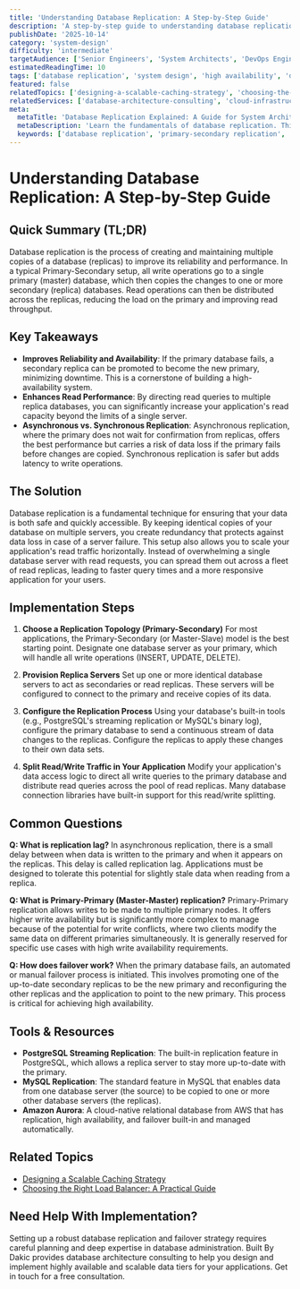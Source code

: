 ```yaml
---
title: 'Understanding Database Replication: A Step-by-Step Guide'
description: 'A step-by-step guide to understanding database replication, including primary-secondary and primary-primary patterns, to improve the reliability and performance of your system.'
publishDate: '2025-10-14'
category: 'system-design'
difficulty: 'intermediate'
targetAudience: ['Senior Engineers', 'System Architects', 'DevOps Engineers']
estimatedReadingTime: 10
tags: ['database replication', 'system design', 'high availability', 'databases']
featured: false
relatedTopics: ['designing-a-scalable-caching-strategy', 'choosing-the-right-load-balancer-a-practical-guide']
relatedServices: ['database-architecture-consulting', 'cloud-infrastructure-design']
meta:
  metaTitle: 'Database Replication Explained: A Guide for System Architects'
  metaDescription: 'Learn the fundamentals of database replication. This guide covers primary-secondary vs. primary-primary replication, synchronous vs. asynchronous modes, and how it improves reliability.'
  keywords: ['database replication', 'primary-secondary replication', 'database scalability', 'high availability']
---
```


# Understanding Database Replication: A Step-by-Step Guide

## Quick Summary (TL;DR)

Database replication is the process of creating and maintaining multiple copies of a database (replicas) to improve its reliability and performance. In a typical Primary-Secondary setup, all write operations go to a single primary (master) database, which then copies the changes to one or more secondary (replica) databases. Read operations can then be distributed across the replicas, reducing the load on the primary and improving read throughput.

## Key Takeaways

- **Improves Reliability and Availability**: If the primary database fails, a secondary replica can be promoted to become the new primary, minimizing downtime. This is a cornerstone of building a high-availability system.
- **Enhances Read Performance**: By directing read queries to multiple replica databases, you can significantly increase your application's read capacity beyond the limits of a single server.
- **Asynchronous vs. Synchronous Replication**: Asynchronous replication, where the primary does not wait for confirmation from replicas, offers the best performance but carries a risk of data loss if the primary fails before changes are copied. Synchronous replication is safer but adds latency to write operations.

## The Solution

Database replication is a fundamental technique for ensuring that your data is both safe and quickly accessible. By keeping identical copies of your database on multiple servers, you create redundancy that protects against data loss in case of a server failure. This setup also allows you to scale your application's read traffic horizontally. Instead of overwhelming a single database server with read requests, you can spread them out across a fleet of read replicas, leading to faster query times and a more responsive application for your users.

## Implementation Steps

1.  **Choose a Replication Topology (Primary-Secondary)**
    For most applications, the Primary-Secondary (or Master-Slave) model is the best starting point. Designate one database server as your primary, which will handle all write operations (INSERT, UPDATE, DELETE).

2.  **Provision Replica Servers**
    Set up one or more identical database servers to act as secondaries or read replicas. These servers will be configured to connect to the primary and receive copies of its data.

3.  **Configure the Replication Process**
    Using your database's built-in tools (e.g., PostgreSQL's streaming replication or MySQL's binary log), configure the primary database to send a continuous stream of data changes to the replicas. Configure the replicas to apply these changes to their own data sets.

4.  **Split Read/Write Traffic in Your Application**
    Modify your application's data access logic to direct all write queries to the primary database and distribute read queries across the pool of read replicas. Many database connection libraries have built-in support for this read/write splitting.

## Common Questions

**Q: What is replication lag?**
In asynchronous replication, there is a small delay between when data is written to the primary and when it appears on the replicas. This delay is called replication lag. Applications must be designed to tolerate this potential for slightly stale data when reading from a replica.

**Q: What is Primary-Primary (Master-Master) replication?**
Primary-Primary replication allows writes to be made to multiple primary nodes. It offers higher write availability but is significantly more complex to manage because of the potential for write conflicts, where two clients modify the same data on different primaries simultaneously. It is generally reserved for specific use cases with high write availability requirements.

**Q: How does failover work?**
When the primary database fails, an automated or manual failover process is initiated. This involves promoting one of the up-to-date secondary replicas to be the new primary and reconfiguring the other replicas and the application to point to the new primary. This process is critical for achieving high availability.

## Tools & Resources

- **PostgreSQL Streaming Replication**: The built-in replication feature in PostgreSQL, which allows a replica server to stay more up-to-date with the primary.
- **MySQL Replication**: The standard feature in MySQL that enables data from one database server (the source) to be copied to one or more other database servers (the replicas).
- **Amazon Aurora**: A cloud-native relational database from AWS that has replication, high availability, and failover built-in and managed automatically.

## Related Topics

- [Designing a Scalable Caching Strategy](/category/system-design/designing-a-scalable-caching-strategy)
- [Choosing the Right Load Balancer: A Practical Guide](/category/system-design/choosing-the-right-load-balancer-a-practical-guide)

## Need Help With Implementation?

Setting up a robust database replication and failover strategy requires careful planning and deep expertise in database administration. Built By Dakic provides database architecture consulting to help you design and implement highly available and scalable data tiers for your applications. Get in touch for a free consultation.
